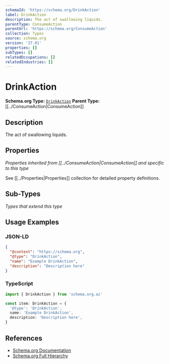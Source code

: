 ```yaml
---
schemaId: 'https://schema.org/DrinkAction'
label: DrinkAction
description: The act of swallowing liquids.
parentType: ConsumeAction
parentUrl: 'https://schema.org/ConsumeAction'
collection: Types
source: schema.org
version: '27.01'
properties: []
subTypes: []
relatedOccupations: []
relatedIndustries: []
---
```

# DrinkAction

**Schema.org Type:** [`DrinkAction`](https://schema.org/DrinkAction)
**Parent Type:** [[../ConsumeAction|ConsumeAction]]

## Description

The act of swallowing liquids.

## Properties

*Properties inherited from [[../ConsumeAction|ConsumeAction]] and specific to this type*

See [[../Properties|Properties]] collection for detailed property definitions.

## Sub-Types

*Types that extend this type*

## Usage Examples

### JSON-LD

```json
{
  "@context": "https://schema.org",
  "@type": "DrinkAction",
  "name": "Example DrinkAction",
  "description": "Description here"
}
```

### TypeScript

```typescript
import { DrinkAction } from 'schema.org.ai'

const item: DrinkAction = {
  '@type': 'DrinkAction',
  name: 'Example DrinkAction',
  description: 'Description here',
}
```

## References

- [Schema.org Documentation](https://schema.org/DrinkAction)
- [Schema.org Full Hierarchy](https://schema.org/docs/full.html)
